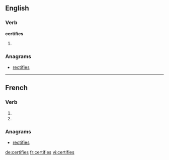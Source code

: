 {{also|certifiés}}
==English==

===Verb===
'''certifies'''

# {{third-person singular of|certify}}

===Anagrams===
* [[rectifies#English|rectifies]]

----

==French==

===Verb===
{{fr-verb-form}}

# {{conjugation of|certifier||2|s|pres|ind|lang=fr}}
# {{conjugation of|certifier||2|s|pres|sub|lang=fr}}

===Anagrams===
* [[rectifies#French|rectifies]]

[[de:certifies]]
[[fr:certifies]]
[[vi:certifies]]